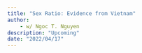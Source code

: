 ```yaml
---
title: "Sex Ratio: Evidence from Vietnam"
author: 
    - w/ Ngoc T. Nguyen
description: "Upcoming"
date: "2022/04/17"
---
```


